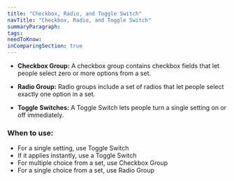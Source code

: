 ```yaml
---
title: "Checkbox, Radio, and Toggle Switch"
navTitle: "Checkbox, Radio, and Toggle Switch"
summaryParagraph:
tags:
needToKnow:
inComparingSection: true
---
```


- **Checkbox Group:** A checkbox group contains checkbox fields that let people select zero or more options from a set. 

- **Radio Group:** Radio groups include a set of radios that let people select exactly one option in a set.

- **Toggle Switches:** A Toggle Switch lets people turn a single setting on or off immediately.

### When to use:

- For a single setting, use Toggle Switch
- If it applies instantly, use a Toggle Switch
- For multiple choice from a set, use Checkbox Group
- For a single choice from a set, use Radio Group